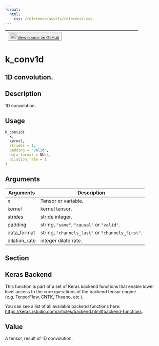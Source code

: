 ```yaml
---
format:
  html:
    css: /reference/assets/reference.css
---
```


| <button class="button"> ![](/reference/assets/GitHub-Mark-32px.png){width="20"} [View source on GitHub](https://github.com/rstudio/keras//blob/main/R/backend.R#L472) </button> |
|:------------------------------:|:--------------------------------------:|

# k_conv1d

## 1D convolution.

## Description
1D convolution. 


## Usage
```r
k_conv1d( 
  x, 
  kernel, 
  strides = 1, 
  padding = "valid", 
  data_format = NULL, 
  dilation_rate = 1 
) 
```

## Arguments
|Arguments|Description|
|---|---|
| x | Tensor or variable. |
| kernel | kernel tensor. |
| strides | stride integer. |
| padding | string, `"same"`, `"causal"` or `"valid"`. |
| data_format | string, `"channels_last"` or `"channels_first"`. |
| dilation_rate | integer dilate rate. |


## Section

## Keras Backend

This function is part of a set of Keras backend functions that enable lower level access to the core operations of the backend tensor engine (e.g. TensorFlow, CNTK, Theano, etc.). 

You can see a list of all available backend functions here: [https://keras.rstudio.com/articles/backend.html#backend-functions](https://keras.rstudio.com/articles/backend.html#backend-functions). 

## Value
A tensor, result of 1D convolution. 





